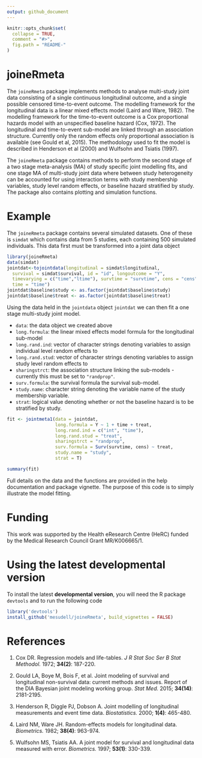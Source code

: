 ```yaml
---
output: github_document
---
```


<!-- README.md is generated from README.Rmd. Please edit that file -->

```r
knitr::opts_chunk$set(
  collapse = TRUE,
  comment = "#>",
  fig.path = "README-"
)
```

# joineRmeta

The `joineRmeta` package implements methods to analyse multi-study joint data consisting of a single continuous longitudinal outcome, and a single possible censored time-to-event outcome.  The modelling framework for the longitudinal data is a linear mixed effects model (Laird and Ware, 1982).  The modelling framework for the time-to-event outcome is a Cox proportional hazards model with an unspecified baseline hazard (Cox, 1972).  The longitudinal and time-to-event sub-model are linked through an association structure.  Currently only the random effects only proportional association is available (see Gould et al, 2015).  The methodology used to fit the model is described in Henderson et al (2000) and Wulfsohn and Tsiatis (1997).

The `joineRmeta` package contains methods to perform the second stage of a two stage meta-analysis (MA) of study specific joint modelling fits, and one stage MA of multi-study joint data where between study heterogeneity can be accounted for using interaction terms with study membership variables, study level random effects, or baseline hazard stratified by study.  The package also contains plotting and simulation functions.

# Example

The `joineRmeta` package contains several simulated datasets.  One of these is `simdat` which contains data from 5 studies, each containing 500 simulated individuals. This data first must be transformed into a joint data object 

```r
library(joineRmeta)
data(simdat)
jointdat<-tojointdata(longitudinal = simdat$longitudinal, 
  survival = simdat$survival, id = "id", longoutcome = "Y", 
  timevarying = c("time","ltime"), survtime = "survtime", cens = "cens",
  time = "time")
jointdat$baseline$study <- as.factor(jointdat$baseline$study)
jointdat$baseline$treat <- as.factor(jointdat$baseline$treat)
```

Using the data held in the `jointdata` object `jointdat` we can then fit a one stage multi-study joint model.

- `data`: the data object we created above
- `long.formula`: the linear mixed effects model formula for the longitudinal sub-model
- `long.rand.ind`: vector of character strings denoting variables to assign individual level random effects to
- `long.rand.stud`: vector of character strings denoting variables to assign study level random effects to
- `sharingstrct`: the association structure linking the sub-models - currently this must be set to `"randprop"`.
- `surv.formula`: the survival formula the survival sub-model.
- `study.name`: character string denoting the variable name of the study membership variable.
- `strat`: logical value denoting whether or not the baseline hazard is to be stratified by study.

```r
fit <- jointmeta1(data = jointdat, 
                  long.formula = Y ~ 1 + time + treat, 
                  long.rand.ind = c("int", "time"), 
                  long.rand.stud = "treat",
                  sharingstrct = "randprop",
                  surv.formula = Surv(survtime, cens) ~ treat, 
                  study.name = "study", 
                  strat = T)
```
```r
summary(fit)
```

Full details on the data and the functions are provided in the help documentation and package vignette. The purpose of this code is to simply illustrate the model fitting.

# Funding

This work was supported by the Health eResearch Centre (HeRC) funded by the Medical Research Council Grant MR/K006665/1.

# Using the latest developmental version

To install the latest **developmental version**, you will need the R package `devtools` and to run the following code

```r
library('devtools')
install_github('mesudell/joineRmeta', build_vignettes = FALSE)
```

# References

1. Cox DR. Regression models and life-tables. *J R Stat Soc Ser B Stat Methodol.* 1972; **34(2)**: 187-220.

2. Gould LA, Boye M, Bois F, et al. Joint modeling of survival and longitudinal non-survival data: current methods and issues. Report of the DIA Bayesian joint modeling working group. *Stat Med.* 2015; **34(14)**: 2181-2195.

3. Henderson R, Diggle PJ, Dobson A. Joint modelling of longitudinal measurements and event time data. *Biostatistics.* 2000; **1(4)**: 465-480.

4. Laird NM, Ware JH. Random-effects models for longitudinal data. *Biometrics.* 1982; **38(4)**: 963-974.

5. Wulfsohn MS, Tsiatis AA. A joint model for survival and longitudinal data measured with error. *Biometrics.* 1997; **53(1)**: 330-339.


